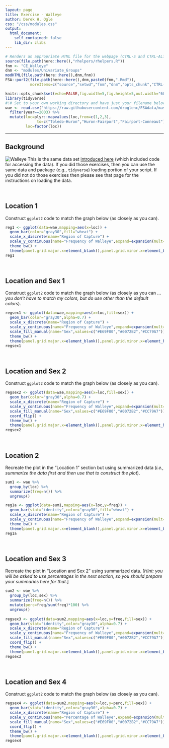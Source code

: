 ```yaml
---
layout: page
title: Exercise - Walleye
author: Derek H. Ogle
css: "/css/modules.css"
output:
  html_document:
    self_contained: false
    lib_dir: zlibs
---
```


```r
# Renders an appropriate HTML file for the webpage (CTRL-S and CTRL-ALT-C)
source(file.path(here::here(),"rhelpers/rhelpers.R"))
fnm <- "CE_Walleye"
dnm <- "modules/Univariate_Groups"
modHTML(file.path(here::here(),dnm,fnm))
FSA::purl2(file.path(here::here(),dnm,paste0(fnm,".Rmd")),
           moreItems=c("source","setwd","fnm","dnm","opts_chunk","CTRL-S"))
```
```r
knitr::opts_chunk$set(echo=FALSE,fig.width=5,fig.height=5,out.width="60%")
library(tidyverse)
#!# Set to your own working directory and have just your filename below.
wae <- read.csv("https://raw.githubusercontent.com/droglenc/FSAdata/master/data-raw/WalleyeErie2.csv") %>%
  filter(year==2003) %>%
  mutate(loc=plyr::mapvalues(loc,from=c(1,2,3),
              to=c("Toledo-Huron","Huron-Fairport","Fairport-Conneaut")),
         loc=factor(loc))
```

----

## Background
<img src="../zimgs/Walleye.jpg" alt="Walleye" class="img-right">
This is the same data set [introduced here](../Intro2/CE_Walleye.html) (which included code for accessing the data). If you did those exercises, then you can use the same data and package (e.g., `tidyverse`) loading portion of your script. If you did not do those exercises then please see that page for the instructions on loading the data.

&nbsp;


## Location 1
Construct `ggplot2` code to match the graph below (as closely as you can).

```r
reg1 <- ggplot(data=wae,mapping=aes(x=loc)) +
  geom_bar(color="gray30",fill="wheat") +
  scale_x_discrete(name="Region of Capture") +
  scale_y_continuous(name="Frequency of Walleye",expand=expansion(mult=c(0,0.05))) +
  theme_bw() +  
  theme(panel.grid.major.x=element_blank(),panel.grid.minor.x=element_blank())
reg1
```

&nbsp;

## Location and Sex 1
Construct `ggplot2` code to match the graph below (as closely as you can ... *you don't have to match my colors, but do use other than the default colors*).

```r
regsex1 <- ggplot(data=wae,mapping=aes(x=loc,fill=sex)) +
  geom_bar(color="gray30",alpha=0.7) +
  scale_x_discrete(name="Region of Capture") +
  scale_y_continuous(name="Frequency of Walleye",expand=expansion(mult=c(0,0.05))) +
  scale_fill_manual(name="Sex",values=c("#E69F00","#0072B2","#CC79A7")) +
  theme_bw() +  
  theme(panel.grid.major.x=element_blank(),panel.grid.minor.x=element_blank())
regsex1
```

&nbsp;

## Location and Sex 2
Construct `ggplot2` code to match the graph below (as closely as you can).

```r
regsex2 <- ggplot(data=wae,mapping=aes(x=loc,fill=sex)) +
  geom_bar(color="gray30",alpha=0.7) +
  scale_x_discrete(name="Region of Capture") +
  scale_y_continuous(name="Frequency of Walleye",expand=expansion(mult=c(0,0.05))) +
  scale_fill_manual(name="Sex",values=c("#E69F00","#0072B2","#CC79A7")) +
  coord_flip() +
  theme_bw() +  
  theme(panel.grid.major.x=element_blank(),panel.grid.minor.x=element_blank())
regsex2
```

&nbsp;

## Location 2
Recreate the plot in the "Location 1" section but using summarized data (*i.e., summarize the data first and then use that to construct the plot*).

```r
sum1 <- wae %>%
  group_by(loc) %>%
  summarize(freq=n()) %>%
  ungroup()

reg1a <- ggplot(data=sum1,mapping=aes(x=loc,y=freq)) +
  geom_bar(stat="identity",color="gray30",fill="wheat") +
  scale_x_discrete(name="Region of Capture") +
  scale_y_continuous(name="Frequency of Walleye",expand=expansion(mult=c(0,0.05))) +
  theme_bw() +  
  theme(panel.grid.major.x=element_blank(),panel.grid.minor.x=element_blank())
reg1a
```

&nbsp;

## Location and Sex 3
Recreate the plot in "Location and Sex 2" using summarized data. [*Hint: you will be asked to use percentages in the next section, so you should prepare your summaries here for that*.]

```r
sum2 <- wae %>%
  group_by(loc,sex) %>%
  summarize(freq=n()) %>%
  mutate(perc=freq/sum(freq)*100) %>%
  ungroup()
  
regsex3 <- ggplot(data=sum2,mapping=aes(x=loc,y=freq,fill=sex)) +
  geom_bar(stat="identity",color="gray30",alpha=0.7) +
  scale_x_discrete(name="Region of Capture") +
  scale_y_continuous(name="Frequency of Walleye",expand=expansion(mult=c(0,0.05))) +
  scale_fill_manual(name="Sex",values=c("#E69F00","#0072B2","#CC79A7")) +
  coord_flip() +
  theme_bw() +  
  theme(panel.grid.major.x=element_blank(),panel.grid.minor.x=element_blank())
regsex3
```

&nbsp;

## Location and Sex 4
Construct `ggplot2` code to match the graph below (as closely as you can).

```r
regsex4 <- ggplot(data=sum2,mapping=aes(x=loc,y=perc,fill=sex)) +
  geom_bar(stat="identity",color="gray30",alpha=0.7) +
  scale_x_discrete(name="Region of Capture") +
  scale_y_continuous(name="Percentage of Walleye",expand=expansion(mult=c(0,0.05))) +
  scale_fill_manual(name="Sex",values=c("#E69F00","#0072B2","#CC79A7")) +
  coord_flip() +
  theme_bw() +  
  theme(panel.grid.major.x=element_blank(),panel.grid.minor.x=element_blank())
regsex4
```
